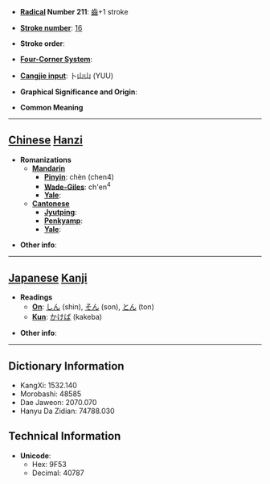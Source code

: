 * '''[[Wiktionary:Chinese radical index| Radical]] Number 211''': [[Wiktionary:Chinese radical index 齒|齒]]+1 stroke

* '''[[Wiktionary:Chinese total strokes index|Stroke number]]''': [[Wiktionary:Chinese total strokes index 16|16]]

* '''Stroke order''': 

* '''[[Wiktionary:Chinese four corner index|Four-Corner System]]''': 

* '''[[Wiktionary:Chinese Cangjie index|Cangjie input]]''': 卜山山 (YUU)

* '''Graphical Significance and Origin''': 

* '''Common Meaning'''

----

== [[Chinese]] [[Hanzi]] ==

* '''Romanizations'''
** '''[[Mandarin]]'''
*** '''[[Pinyin]]''': chèn (chen4)
*** '''[[Wade-Giles]]''': ch'en<sup>4</sup>
*** '''[[Yale]]''': 
** '''[[Cantonese]]'''
*** '''[[Jyutping]]''':
*** '''[[Penkyamp]]''': 
*** '''[[Yale]]''': 

* '''Other info''': 

----

== [[Japanese]] [[Kanji]] ==

* '''Readings'''
** '''[[On]]''': [[しん]] (shin), [[そん]] (son), [[とん]] (ton)
** '''[[Kun]]''': [[かけば]] (kakeba)

* '''Other info''':  

----

== Dictionary Information ==

* KangXi: 1532.140
* Morobashi: 48585
* Dae Jaweon: 2070.070
* Hanyu Da Zidian: 74788.030

== Technical Information ==

* '''Unicode''':
** Hex: 9F53
** Decimal: 40787
